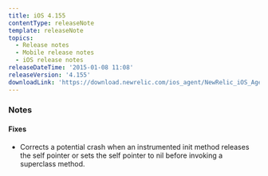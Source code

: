 ```yaml
---
title: iOS 4.155
contentType: releaseNote
template: releaseNote
topics:
  - Release notes
  - Mobile release notes
  - iOS release notes
releaseDateTime: '2015-01-08 11:08'
releaseVersion: '4.155'
downloadLink: 'https://download.newrelic.com/ios_agent/NewRelic_iOS_Agent_4.155.zip'
---
```


### Notes

#### Fixes

* Corrects a potential crash when an instrumented init method releases the self pointer or sets the self pointer to nil before invoking a superclass method.
